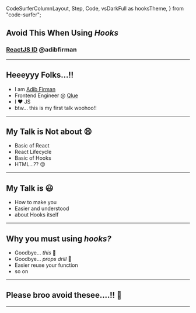 
  CodeSurferColumnLayout,
  Step,
  Code,
  vsDarkFull as hooksTheme,
} from "code-surfer";

## Avoid This When Using _Hooks_

### [ReactJS ID](http://reactjs.id) @adibfirman

---

## Heeeyyy Folks...!!

<ul>
  <Appear>
    <li>
      I am
      <a href="https://github.com/adibfirman">
        Adib Firman
      </a>
    </li>
    <li>
      Frontend Engineer @ <a href="https://qlue.id">Qlue</a>
    </li>
    <li>I ❤️ JS</li>
    <li>btw... this is my first talk woohoo!!</li>
  </Appear>
</ul>

---

## My Talk is Not about 😫

<ul>
  <Appear>
    <li>Basic of React</li>
    <li>React Lifecycle</li>
    <li>Basic of Hooks</li>
    <li>HTML...?? 😒</li>
  </Appear>
</ul>

---

## My Talk is 😃

<ul>
  <Appear>
    <li>How to make you</li>
    <li>Easier and understood</li>
    <li>about Hooks itself</li>
  </Appear>
</ul>

---

## Why you must using _hooks?_

<ul>
  <Appear>
    <li>
      Goodbye... <i>this</i> 👋
    </li>
    <li>
      Goodbye... <i>props drill</i> 👋
    </li>
    <li>Easier reuse your function</li>
    <li>so on</li>
  </Appear>
</ul>

---

## Please broo avoid thesee....!! 🙇

---

<CodeSurferColumnLayout>
  <Step subtitle="Here is a simple React component">
    <Code
      lang="jsx"
      code={
        require("!!raw-loader!./src/pitfall-1/script.0.js")
          .default
      }
    />
  </Step>
</CodeSurferColumnLayout>
